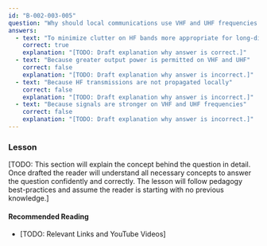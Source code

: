 ```yaml
---
id: "B-002-003-005"
question: "Why should local communications use VHF and UHF frequencies instead of HF frequencies?"
answers:
  - text: "To minimize clutter on HF bands more appropriate for long-distance communication"
    correct: true
    explanation: "[TODO: Draft explanation why answer is correct.]"
  - text: "Because greater output power is permitted on VHF and UHF"
    correct: false
    explanation: "[TODO: Draft explanation why answer is incorrect.]"
  - text: "Because HF transmissions are not propagated locally"
    correct: false
    explanation: "[TODO: Draft explanation why answer is incorrect.]"
  - text: "Because signals are stronger on VHF and UHF frequencies"
    correct: false
    explanation: "[TODO: Draft explanation why answer is incorrect.]"
---
```


### Lesson

[TODO: This section will explain the concept behind the question in detail. Once drafted the reader will understand all necessary concepts to answer the question confidently and correctly. The lesson will follow pedagogy best-practices and assume the reader is starting with no previous knowledge.]

#### Recommended Reading

- [TODO: Relevant Links and YouTube Videos]
